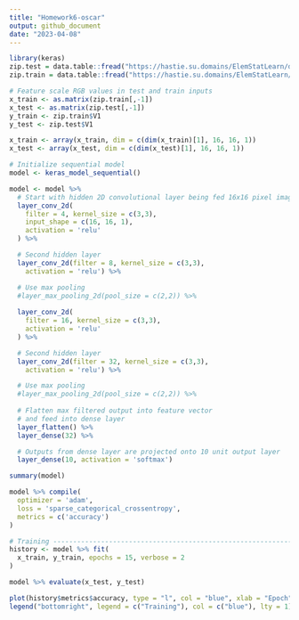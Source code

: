 ```yaml
---
title: "Homework6-oscar"
output: github_document
date: "2023-04-08"
---
```


```r
library(keras)
zip.test = data.table::fread("https://hastie.su.domains/ElemStatLearn/datasets/zip.test.gz")
zip.train = data.table::fread("https://hastie.su.domains/ElemStatLearn/datasets/zip.train.gz")
```

```r
# Feature scale RGB values in test and train inputs  
x_train <- as.matrix(zip.train[,-1])
x_test <- as.matrix(zip.test[,-1])
y_train <- zip.train$V1
y_test <- zip.test$V1
```

```r
x_train <- array(x_train, dim = c(dim(x_train)[1], 16, 16, 1))
x_test <- array(x_test, dim = c(dim(x_test)[1], 16, 16, 1))
```

```r
# Initialize sequential model
model <- keras_model_sequential()

model <- model %>%
  # Start with hidden 2D convolutional layer being fed 16x16 pixel images
  layer_conv_2d(
    filter = 4, kernel_size = c(3,3), 
    input_shape = c(16, 16, 1),
    activation = 'relu'
  ) %>%

  # Second hidden layer
  layer_conv_2d(filter = 8, kernel_size = c(3,3),
    activation = 'relu') %>%

  # Use max pooling
  #layer_max_pooling_2d(pool_size = c(2,2)) %>%
  
  layer_conv_2d(
    filter = 16, kernel_size = c(3,3), 
    activation = 'relu'
  ) %>%

  # Second hidden layer
  layer_conv_2d(filter = 32, kernel_size = c(3,3),
    activation = 'relu') %>%

  # Use max pooling
  #layer_max_pooling_2d(pool_size = c(2,2)) %>%
  
  # Flatten max filtered output into feature vector 
  # and feed into dense layer
  layer_flatten() %>%
  layer_dense(32) %>%

  # Outputs from dense layer are projected onto 10 unit output layer
  layer_dense(10, activation = 'softmax')

summary(model)
```

```r
model %>% compile(
  optimizer = 'adam',
  loss = 'sparse_categorical_crossentropy',
  metrics = c('accuracy')
)

# Training ----------------------------------------------------------------
history <- model %>% fit(
  x_train, y_train, epochs = 15, verbose = 2
)

model %>% evaluate(x_test, y_test)
```

```r
plot(history$metrics$accuracy, type = "l", col = "blue", xlab = "Epoch", ylab = "Accuracy", ylim = c(0,1))
legend("bottomright", legend = c("Training"), col = c("blue"), lty = 1)
```

